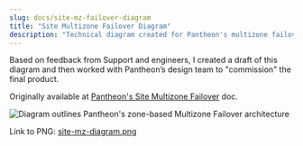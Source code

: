 ```yaml
---
slug: docs/site-mz-failover-diagram
title: "Site Multizone Failover Diagram"
description: "Technical diagram created for Pantheon's multizone failover documentation"
---
```


Based on feedback from Support and engineers, I created a draft of this diagram and then worked with Pantheon’s design team to \"commission\" the final product.

Originally available at [Pantheon's Site Multizone Failover](https://docs.pantheon.io/multizone-failover) doc.

![Diagram outlines Pantheon's zone-based Multizone Failover architecture](~/assets/images/site-mz-diagram.png)

Link to PNG: [site-mz-diagram.png](~/assets/images/site-mz-diagram.png)
